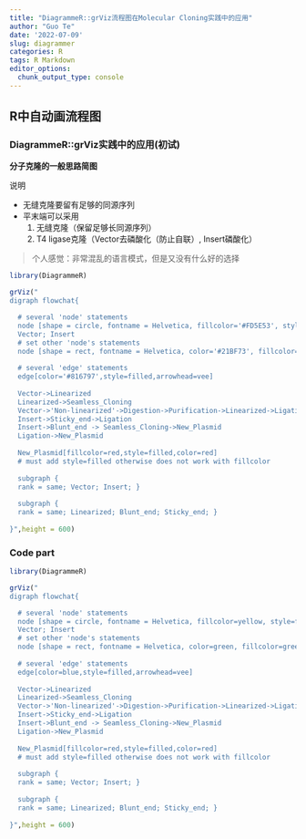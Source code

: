```yaml
---
title: "DiagrammeR::grViz流程图在Molecular Cloning实践中的应用"
author: "Guo Te"
date: '2022-07-09'
slug: diagrammer
categories: R
tags: R Markdown
editor_options:
  chunk_output_type: console
---
```


## R中自动画流程图

### DiagrammeR::grViz实践中的应用(初试)
**分子克隆的一般思路简图**

说明

- 无缝克隆要留有足够的同源序列
- 平末端可以采用  
     1. 无缝克隆（保留足够长同源序列）
     2. T4 ligase克隆（Vector去磷酸化（防止自联）, Insert磷酸化）

> 个人感觉：非常混乱的语言模式，但是又没有什么好的选择

```r
library(DiagrammeR)

grViz("
digraph flowchat{

  # several 'node' statements
  node [shape = circle, fontname = Helvetica, fillcolor='#FD5E53', style=filled]
  Vector; Insert
  # set other 'node's statements
  node [shape = rect, fontname = Helvetica, color='#21BF73', fillcolor='#21BF73', style=filled]
  
  # several 'edge' statements
  edge[color='#816797',style=filled,arrowhead=vee]
  
  Vector->Linearized
  Linearized->Seamless_Cloning
  Vector->'Non-linearized'->Digestion->Purification->Linearized->Ligation
  Insert->Sticky_end->Ligation
  Insert->Blunt_end -> Seamless_Cloning->New_Plasmid
  Ligation->New_Plasmid
  
  New_Plasmid[fillcolor=red,style=filled,color=red] 
  # must add style=filled otherwise does not work with fillcolor
  
  subgraph {
  rank = same; Vector; Insert; }
  
  subgraph {
  rank = same; Linearized; Blunt_end; Sticky_end; }
   
}",height = 600)
```
### Code part
```r
library(DiagrammeR)

grViz("
digraph flowchat{

  # several 'node' statements
  node [shape = circle, fontname = Helvetica, fillcolor=yellow, style=filled]
  Vector; Insert
  # set other 'node's statements
  node [shape = rect, fontname = Helvetica, color=green, fillcolor=green, style=filled]
  
  # several 'edge' statements
  edge[color=blue,style=filled,arrowhead=vee]
  
  Vector->Linearized
  Linearized->Seamless_Cloning
  Vector->'Non-linearized'->Digestion->Purification->Linearized->Ligation
  Insert->Sticky_end->Ligation
  Insert->Blunt_end -> Seamless_Cloning->New_Plasmid
  Ligation->New_Plasmid
  
  New_Plasmid[fillcolor=red,style=filled,color=red] 
  # must add style=filled otherwise does not work with fillcolor
  
  subgraph {
  rank = same; Vector; Insert; }
  
  subgraph {
  rank = same; Linearized; Blunt_end; Sticky_end; }
   
}",height = 600)
```